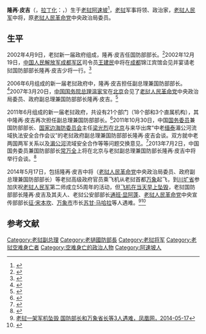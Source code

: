 {{noteTA
|G1=地名
|G2=Laos
}}
{{Infobox_officeholder
|name = <span style="font-size:larger;">隆再·皮吉</span><br />{{lang-lo|ດວງໃຈ ພິຈິດ}}
|image name = 
|now = [[老挝人民革命党|老挝人民革命党]][[中央政治局|中央政治局]]委员
|period = 2001年3月 － 2014年5月
|now1 = [[老挝人民民主共和国|老挝人民民主共和国]]政府副总理
|period1 = 2006年6月 － 2014年5月
|now2 = [[老挝人民民主共和国|老挝人民民主共和国]]国防部部长
|period2 = 2002年4月 - 2014年5月
|Sex = 男
|different name =
|party = [[老挝人民革命党|老挝人民革命党]]
|Native place = 
|date of birth = 1944年4月5日
|place of birth = [[法屬印度支那|法屬印度支那]][[寮保護國|寮保護國]][[阿速坡|阿速坡]]
|date of death = {{Death date and age|df=y|2014|5|17|1944|4|5}}
|place of death = [[老挝|老挝]][[川圹省|川圹省]]
|spouse = 
|relatives = 
|educate = 
|past =
|work =
}}
'''隆再·皮吉'''（{{lang-lo|ດວງໃຈ ພິຈິດ}}，[[拉丁化|拉丁化]]：{{lang|la|Douangchay Phichit}}，{{bd|1944年|4月5日|2014年|5月17日|catIdx=Douangchay Phichit}}）生于[[老挝|老挝]][[阿速坡|阿速坡]]<ref name=Birth>{{Cite web |url=http://www.wikileaks.org/plusd/cables/06VIENTIANE306_a.html |title=Cable: 06VIENTIANE306 |access-date=2014-05-18 |archive-date=2021-05-19 |archive-url=https://web.archive.org/web/20210519145532/https://www.wikileaks.org/plusd/cables/06VIENTIANE306_a.html |dead-url=no }}</ref>，[[老挝|老挝]]军事将领、政治家，[[老挝人民军|老挝人民军]]中将，原[[老挝人民革命党|老挝人民革命党]]中央政治局委员。

==生平==
2002年4月9日，老挝新一届政府组成，隆再·皮吉任国防部部长。<ref>{{Cite web |url=http://www.china.com.cn/chinese/zhuanti/zgdm/444604.htm |title=老挝概况，中国网，于2014-05-18查阅 |access-date=2014-05-18 |archive-date=2015-09-23 |archive-url=https://web.archive.org/web/20150923225631/http://www.china.com.cn/chinese/zhuanti/zgdm/444604.htm |dead-url=no }}</ref>2002年12月19日，[[中国人民解放军成都军区|中国人民解放军成都军区]]司令员[[王建民_(上将)|王建民]]中将在[[成都|成都]]锦江宾馆会见并宴请老挝国防部部长隆再·皮吉少将一行。<ref>{{Cite web |url=http://sichuan.scol.com.cn/cdxw/20021221/2002122110303.htm |title=成都军区司令员王建民中将会见老挝客人，四川在线，2002-12-21 |access-date=2014-05-17 |archive-date=2016-03-04 |archive-url=https://web.archive.org/web/20160304121339/http://sichuan.scol.com.cn/cdxw/20021221/2002122110303.htm |dead-url=no }}</ref>

2006年6月组成的新一届老挝政府中，隆再·皮吉担任副总理兼国防部部长。<ref>{{Cite web |url=http://wcm.fmprc.gov.cn/pub/chn/gxh/cgb/gj/yz/1206_17/1206x0/t9369.htm |title=老挝国家概况，中华人民共和国外交部，2007-06-29 |access-date=2014-05-17 |archive-date=2014-05-17 |archive-url=https://web.archive.org/web/20140517154435/http://wcm.fmprc.gov.cn/pub/chn/gxh/cgb/gj/yz/1206_17/1206x0/t9369.htm |dead-url=no }}</ref>2007年3月20日，[[中华人民共和国国务院总理|中国国务院总理]][[温家宝|温家宝]]在[[北京|北京]]会见了[[老挝人民革命党|老挝人民革命党]]中央政治局委员、政府副总理兼国防部部长隆再·皮吉。<ref>{{Cite web |url=http://news.163.com/07/0320/19/3A25GU2L000120GU.html |title=温家宝会见老挝政府副总理兼国防部长隆再·皮吉，网易，2007-03-20 |access-date=2014-05-17 |archive-url=https://web.archive.org/web/20140517180723/http://news.163.com/07/0320/19/3A25GU2L000120GU.html |archive-date=2014-05-17 |dead-url=yes }}</ref>

2011年6月组成的新一届老挝政府，共设有21个部门（18个部和3个直属机构），其中隆再·皮吉再次担任副总理兼国防部部长。<ref>{{Cite web |url=http://www.fmprc.gov.cn/mfa_chn/gjhdq_603914/gj_603916/yz_603918/1206_604354/ |title=老挝国家概况，中华人民共和国外交部，2013-06 |access-date=2014-05-17 |archive-date=2015-09-24 |archive-url=https://web.archive.org/web/20150924044650/http://www.fmprc.gov.cn/mfa_chn/gjhdq_603914/gj_603916/yz_603918/1206_604354/ |dead-url=no }}</ref>2011年10月30日，中国[[国务委员|国务委员]]兼国防部部长、[[国家边海防委员会|国家边海防委员会]]主任[[梁光烈|梁光烈]]在[[北京|北京]]与来华出席“中老[[缅甸|缅]][[泰国|泰]]湄公河流域执法安全合作会议”的老挝政府副总理兼国防部部长隆再·皮吉会谈。双方就中老两国两军关系以及[[湄公河|湄公河]]流域安全合作等等问题交换意见。<ref>{{Cite web |url=http://news.cntv.cn/20111031/105137.shtml |title=梁光烈会晤老挝副总理商谈湄公河流域安全合作，央视网，2011-10-31 |access-date=2014-05-17 |archive-date=2020-10-24 |archive-url=https://web.archive.org/web/20201024123638/http://news.cntv.cn/20111031/105137.shtml |dead-url=no }}</ref>2013年7月2日，中国国务委员兼国防部部长[[常万全|常万全]]上将在北京与老挝副总理兼国防部长隆再·皮吉中将举行会谈。<ref>{{Cite web |url=http://www.chinanews.com/mil/2013/07-02/4994903.shtml |title=常万全与老挝副总理兼国防部长隆再会谈，中国新闻网，2013-07-02 |access-date=2014-05-17 |archive-date=2016-03-05 |archive-url=https://web.archive.org/web/20160305082108/http://www.chinanews.com/mil/2013/07-02/4994903.shtml |dead-url=no }}</ref>

2014年5月17日，包括隆再·皮吉中将（[[老挝人民革命党|老挝人民革命党]]中央政治局委员、政府副总理兼国防部部长）等老挝高级政府官员乘飞机从老挝首都[[万象|万象]]起飞，到[[川圹省|川圹省]]参加庆祝[[老挝人民军|老挝人民军]]第二师成立55周年的活动，但[[老挝安-74军用飞机空难|飞机在当天早上坠毁]]，老挝国防部部长隆再·皮吉及其夫人、老挝公安部部长[[通班·显阿蓬|通班·显阿蓬]]、[[老挝人民革命党|老挝人民革命党]]中央宣传部部长[[征·宋本坎|征·宋本坎]]、[[万象市|万象市]]市长[[苏甘·马哈拉|苏甘·马哈拉]]等人遇难。<ref>[http://news.ifeng.com/a/20140517/40342371_0.shtml 老挝一架军机坠毁 国防部长和万象省长等3人遇难，凤凰网，2014-05-17]</ref><ref>{{Cite web |url=http://news.163.com/14/0517/16/9SFAL2FC00014JB5.html |title=老挝失事军机罹难人员确认 幸存者抢救无效身亡，网易，2014-05-17 |access-date=2014-05-18 |archive-url=https://web.archive.org/web/20140517180816/http://news.163.com/14/0517/16/9SFAL2FC00014JB5.html |archive-date=2014-05-17 |dead-url=yes }}</ref>

==参考文献==
{{Reflist|2}}

{{DEFAULTSORT:Douangchay Phichit}}
[[Category:老挝副总理|Category:老挝副总理]]
[[Category:老撾國防部長|Category:老撾國防部長]]
[[Category:老挝将军|Category:老挝将军]]
[[Category:老挝空难身亡者|Category:老挝空难身亡者]]
[[Category:空难身亡的政治人物|Category:空难身亡的政治人物]]
[[Category:阿速坡人|Category:阿速坡人]]